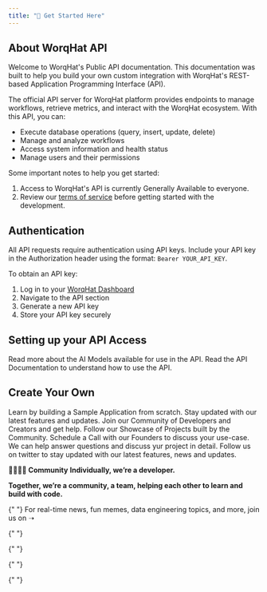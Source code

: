 ```yaml
---
title: "🚀 Get Started Here"
---
```


## About WorqHat API

Welcome to WorqHat's Public API documentation.
This documentation was built to help you build your own custom integration with WorqHat's REST-based Application Programming Interface (API).

The official API server for WorqHat platform provides endpoints to manage workflows, retrieve metrics, and interact with the WorqHat ecosystem. With this API, you can:

- Execute database operations (query, insert, update, delete)
- Manage and analyze workflows
- Access system information and health status
- Manage users and their permissions

Some important notes to help you get started:

1. Access to WorqHat's API is currently Generally Available to everyone.
2. Review our [terms of service](https://worqhat.com/terms-of-use) before getting started with the development.

## Authentication

All API requests require authentication using API keys. Include your API key in the Authorization header using the format: `Bearer YOUR_API_KEY`.

To obtain an API key:

1. Log in to your [WorqHat Dashboard](https://worqhat.app)
2. Navigate to the API section
3. Generate a new API key
4. Store your API key securely

## Setting up your API Access

<CardGroup cols={2}>
  <Card title="Read More about the AI Models" href="https://docs.worqhat.com/">
    Read more about the AI Models available for use in the API.
  </Card>
  <Card title="Read the API Documentation" href="https://docs.worqhat.com/">
    Read the API Documentation to understand how to use the API.
  </Card>
</CardGroup>

## Create Your Own

<CardGroup cols={2}>
  <Card title="Quickstart Guide" href="https://docs.worqhat.com/605330m0">
    Learn by building a Sample Application from scratch.
  </Card>
  <Card
    title="Read about our Regular Updates"
    href="https://updates.worqhat.com/"
  >
    Stay updated with our latest features and updates.
  </Card>
  <Card title="Join our Community" href="https://discord.com/invite/KHh9mguKBx">
    Join our Community of Developers and Creators and get help.
  </Card>
  <Card title="Get Inspiration" href="https://www.instagram.com/worqhat/">
    Follow our Showcase of Projects built by the Community.
  </Card>
  <Card title="Schedule a Call" href="https://worqhat.com/demo">
    Schedule a Call with our Founders to discuss your use-case. We can help
    answer questions and discuss yur project in detail.
  </Card>
  <Card title="Follow us on Twitter" href="https://x.com/worqhat">
    Follow us on twitter to stay updated with our latest features, news and
    updates.
  </Card>
</CardGroup>

**👨‍👩‍👧‍👦 Community**
**Individually, we’re a developer.**

**Together, we’re a community, a team, helping each other to learn and build with code.**

{" "}
<Card title="Hang out on discord" href="https://discord.com/invite/KHh9mguKBx">
  For real-time news, fun memes, data engineering topics, and more, join us on ➝
</Card>

{" "}
<Card title="Twitter" href="https://x.com/worqhat"></Card>

{" "}
<Card title="LinkedIn" href="https://www.linkedin.com/company/worqhat"></Card>

{" "}
<Card title="Instagram" href="https://www.instagram.com/worqhat/"></Card>

{" "}
<Card title="YouTube" href="https://www.youtube.com/@worqhat"></Card>
